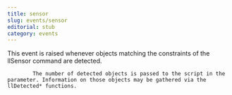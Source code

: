 ```yaml
---
title: sensor
slug: events/sensor
editorial: stub
category: events
---
```


<LSLEvent name="sensor"/>

This event is raised whenever objects matching the constraints of the llSensor command are detected.

			The number of detected objects is passed to the script in the parameter. Information on those objects may be gathered via the llDetected* functions.

